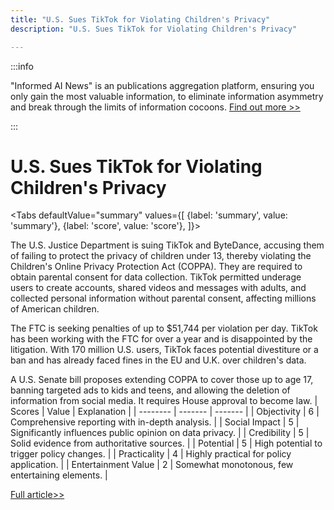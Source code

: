 ```yaml
---
title: "U.S. Sues TikTok for Violating Children's Privacy"
description: "U.S. Sues TikTok for Violating Children's Privacy"

---
```



:::info

"Informed AI News" is an publications aggregation platform, ensuring you only gain the most valuable information, to eliminate information asymmetry and break through the limits of information cocoons.  [Find out more >>](/)

:::

# U.S. Sues TikTok for Violating Children's Privacy


<Tabs
	defaultValue="summary"
	values={[
	{label: 'summary', value: 'summary'},
	{label: 'score', value: 'score'},
]}>
<TabItem value="summary">


The U.S. Justice Department is suing TikTok and ByteDance, accusing them of failing to protect the privacy of children under 13, thereby violating the Children's Online Privacy Protection Act (COPPA). They are required to obtain parental consent for data collection. TikTok permitted underage users to create accounts, shared videos and messages with adults, and collected personal information without parental consent, affecting millions of American children.

The FTC is seeking penalties of up to $51,744 per violation per day. TikTok has been working with the FTC for over a year and is disappointed by the litigation. With 170 million U.S. users, TikTok faces potential divestiture or a ban and has already faced fines in the EU and U.K. over children's data.

A U.S. Senate bill proposes extending COPPA to cover those up to age 17, banning targeted ads to kids and teens, and allowing the deletion of information from social media. It requires House approval to become law.
</TabItem>
<TabItem value="score">
	| Scores     | Value   | Explanation |
	| -------- | ------- | ------- |
	| Objectivity  | 6    | Comprehensive reporting with in-depth analysis.    |
	| Social Impact | 5     | Significantly influences public opinion on data privacy.    |
	| Credibility    | 5    | Solid evidence from authoritative sources.    |
	| Potential    | 5    | High potential to trigger policy changes.    |
	| Practicality    | 4    | Highly practical for policy application.    |
	| Entertainment Value    | 2    | Somewhat monotonous, few entertaining elements.    |
</TabItem>
</Tabs>

[Full article>>](https://www.cnbc.com/2024/08/02/us-sues-tiktok-over-massive-scale-privacy-violations-of-kids-under-13-.html)
